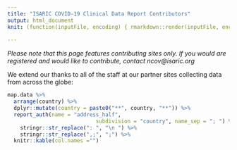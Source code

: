 ```yaml
---
title: "ISARIC COVID-19 Clinical Data Report Contributors"
output: html_document
knit: (function(inputFile, encoding) { rmarkdown::render(inputFile, encoding = encoding, output_dir = here::here(paste0("contributers/output/")))})
                                         
---
```


*Please note that this page features contributing sites only. If you would are registered and would like to contribute, contact ncov@isaric.org*

We extend our thanks to all of the staff at our partner sites collecting data from across the globe:

```r
map.data %>%
  arrange(country) %>%
  dplyr::mutate(country = paste0("**", country, "**")) %>%
  report_auth(name = "address_half",
                            subdivision = "country", name_sep = "; ") %>%
    stringr::str_replace(": ", "\n ") %>% 
    stringr::str_replace(",;", ";") %>% 
  knitr::kable(col.names ="")
```

